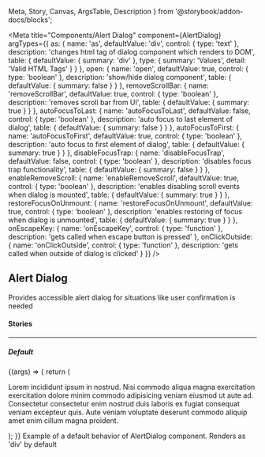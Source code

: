   Meta,
  Story,
  Canvas,
  ArgsTable,
  Description
} from '@storybook/addon-docs/blocks';

<Meta
  title="Components/Alert Dialog"
  component={AlertDialog}
  argTypes={{
    as: {
      name: 'as',
      defaultValue: 'div',
      control: { type: 'text' },
      description: 'changes html tag of dialog component which renders to DOM',
      table: {
        defaultValue: { summary: 'div' },
        type: { summary: 'Values', detail: 'Valid HTML Tags' }
      }
    },
    open: {
      name: 'open',
      defaultValue: true,
      control: { type: 'boolean' },
      description: 'show/hide dialog component',
      table: { defaultValue: { summary: false } }
    },
    removeScrollBar: {
      name: 'removeScrollBar',
      defaultValue: true,
      control: { type: 'boolean' },
      description: 'removes scroll bar from UI',
      table: { defaultValue: { summary: true } }
    },
    autoFocusToLast: {
      name: 'autoFocusToLast',
      defaultValue: false,
      control: { type: 'boolean' },
      description: 'auto focus to last element of dialog',
      table: { defaultValue: { summary: false } }
    },
    autoFocusToFirst: {
      name: 'autoFocusToFirst',
      defaultValue: true,
      control: { type: 'boolean' },
      description: 'auto focus to first element of dialog',
      table: { defaultValue: { summary: true } }
    },
    disableFocusTrap: {
      name: 'disableFocusTrap',
      defaultValue: false,
      control: { type: 'boolean' },
      description: 'disables focus trap functionality',
      table: { defaultValue: { summary: false } }
    },
    enableRemoveScroll: {
      name: 'enableRemoveScroll',
      defaultValue: true,
      control: { type: 'boolean' },
      description: 'enables disabling scroll events when dialog is mounted',
      table: { defaultValue: { summary: true } }
    },
    restoreFocusOnUnmount: {
      name: 'restoreFocusOnUnmount',
      defaultValue: true,
      control: { type: 'boolean' },
      description: 'enables restoring of focus when dialog is unmounted',
      table: { defaultValue: { summary: true } }
    },
    onEscapeKey: {
      name: 'onEscapeKey',
      control: { type: 'function' },
      description: 'gets called when escape button is pressed'
    },
    onClickOutside: {
      name: 'onClickOutside',
      control: { type: 'function' },
      description: 'gets called when outside of dialog is clicked'
    }
  }}
/>

## Alert Dialog

<p
  style={{
    color: 'white',
    padding: '10px',
    fontWeight: 'bold',
    borderRadius: '4px',
    backgroundColor: '#1B5193'
  }}
>
  Provides accessible alert dialog for situations like user confirmation is
  needed
</p>

#### Stories

<hr />

##### Default

<Canvas>
  <Story name="Default" inline={false}>
    {(args) => {
      return (
        <AlertDialog {...args}>
          <p>
            Lorem incididunt ipsum in nostrud. Nisi commodo aliqua magna
            exercitation exercitation dolore minim commodo adipisicing veniam
            eiusmod ut aute ad. Consectetur consectetur enim nostrud duis
            laboris ex fugiat consequat veniam excepteur quis. Aute veniam
            voluptate deserunt commodo aliquip amet enim cillum magna proident.
          </p>
        </AlertDialog>
      );
    }}
  </Story>
</Canvas>

<Description story="Default">
  Example of a default behavior of AlertDialog component. Renders as 'div' by
  default
</Description>

<ArgsTable story="Default" />
